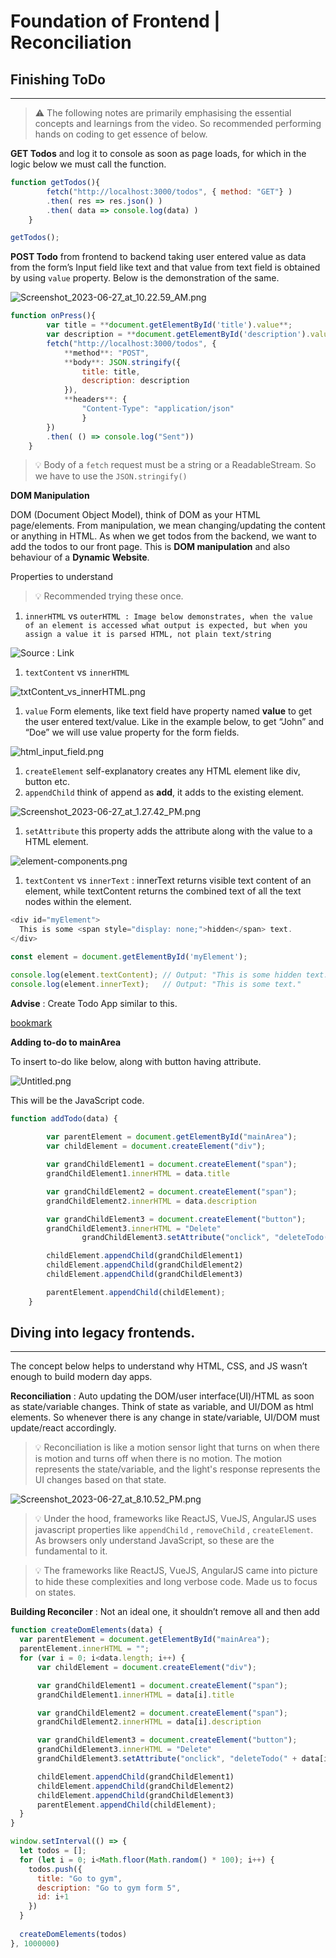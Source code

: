 
# Foundation of Frontend | Reconciliation


## Finishing ToDo


---


> ⚠️ The following notes are primarily emphasising the essential concepts and learnings from the video. So recommended performing hands on coding to get essence of below.


**GET Todos** and log it to console as soon as page loads, for which in the logic below we must call the function.


```javascript
function getTodos(){
		fetch("http://localhost:3000/todos", { method: "GET"} )
		.then( res => res.json() )
		.then( data => console.log(data) )
	}

getTodos();
```


**POST Todo** from frontend to backend taking user entered value as data from the form’s Input field like text and that value from text field is obtained by using `value` property. Below is the demonstration of the same.


![Screenshot_2023-06-27_at_10.22.59_AM.png](https://prod-files-secure.s3.us-west-2.amazonaws.com/4dd32e22-0b9d-4863-baa0-84dfdaf49ec9/1dd45dc7-d2fd-45fd-adb2-29732c949180/Screenshot_2023-06-27_at_10.22.59_AM.png?X-Amz-Algorithm=AWS4-HMAC-SHA256&X-Amz-Content-Sha256=UNSIGNED-PAYLOAD&X-Amz-Credential=AKIAT73L2G45HZZMZUHI%2F20240117%2Fus-west-2%2Fs3%2Faws4_request&X-Amz-Date=20240117T214809Z&X-Amz-Expires=3600&X-Amz-Signature=c038cd37e7d765ba3d66046e94f7f7b56f0ac99746dee8b37e56650abbb5fb61&X-Amz-SignedHeaders=host&x-id=GetObject)


```javascript
function onPress(){
		var title = **document.getElementById('title').value**;
		var description = **document.getElementById('description').value**;
		fetch("http://localhost:3000/todos", {
			**method**: "POST",
			**body**: JSON.stringify({
				title: title,
				description: description
			}),
			**headers**: {
				"Content-Type": "application/json"
            	}
		})
		.then( () => console.log("Sent"))
	}
```


> 💡 Body of a `fetch` request must be a string or a ReadableStream. So we have to use the `JSON.stringify()`


**DOM Manipulation**


DOM (Document Object Model), think of DOM as your HTML page/elements. From manipulation, we mean changing/updating the content or anything in HTML. As when we get todos from the backend, we want to add the todos to our front page. This is **DOM manipulation** and also behaviour of a **Dynamic Website**. 


Properties to understand


> 💡 Recommended trying these once.

1. `innerHTML` vs `outerHTML : Image below demonstrates, when the value of an element is accessed what output is expected, but when you assign a value it is parsed HTML, not plain text/string`

![Source : Link](https://prod-files-secure.s3.us-west-2.amazonaws.com/4dd32e22-0b9d-4863-baa0-84dfdaf49ec9/bfdf3b84-3be6-4a3b-adec-8f9ce5475a70/innerHTML_vs_outerHTML.png?X-Amz-Algorithm=AWS4-HMAC-SHA256&X-Amz-Content-Sha256=UNSIGNED-PAYLOAD&X-Amz-Credential=AKIAT73L2G45HZZMZUHI%2F20240117%2Fus-west-2%2Fs3%2Faws4_request&X-Amz-Date=20240117T214809Z&X-Amz-Expires=3600&X-Amz-Signature=aa74a0af7a3da546cc96c716bead712f1ff39e75ea1bc031078f18994bd4e806&X-Amz-SignedHeaders=host&x-id=GetObject)

1. `textContent` vs `innerHTML`

![txtContent_vs_innerHTML.png](https://prod-files-secure.s3.us-west-2.amazonaws.com/4dd32e22-0b9d-4863-baa0-84dfdaf49ec9/dab264fc-c7ff-42f2-b0f6-c21c2479d445/txtContent_vs_innerHTML.png?X-Amz-Algorithm=AWS4-HMAC-SHA256&X-Amz-Content-Sha256=UNSIGNED-PAYLOAD&X-Amz-Credential=AKIAT73L2G45HZZMZUHI%2F20240117%2Fus-west-2%2Fs3%2Faws4_request&X-Amz-Date=20240117T214809Z&X-Amz-Expires=3600&X-Amz-Signature=d8c194fa2a69462c15f5580ff734026d9bdac40334878d47eaff150719de2de7&X-Amz-SignedHeaders=host&x-id=GetObject)

1. `value` Form elements, like text field have property named **value** to get the user entered text/value. Like in the example below, to get “John” and “Doe” we will use value property for the form fields.

![html_input_field.png](https://prod-files-secure.s3.us-west-2.amazonaws.com/4dd32e22-0b9d-4863-baa0-84dfdaf49ec9/1616a1b7-3c3a-47e3-ab4e-d7a20e69f1b5/html_input_field.png?X-Amz-Algorithm=AWS4-HMAC-SHA256&X-Amz-Content-Sha256=UNSIGNED-PAYLOAD&X-Amz-Credential=AKIAT73L2G45HZZMZUHI%2F20240117%2Fus-west-2%2Fs3%2Faws4_request&X-Amz-Date=20240117T214809Z&X-Amz-Expires=3600&X-Amz-Signature=1e884b1fdefea93418ca5a1ece62dca26ba1aa0b2fc9ce4156adee3b1efd2f77&X-Amz-SignedHeaders=host&x-id=GetObject)

1. `createElement`  self-explanatory creates any HTML element like div, button etc.
2. `appendChild` think of append as **add**, it adds to the existing element.

![Screenshot_2023-06-27_at_1.27.42_PM.png](https://prod-files-secure.s3.us-west-2.amazonaws.com/4dd32e22-0b9d-4863-baa0-84dfdaf49ec9/adb4cf1e-57bf-4975-8f06-cfac69c9a05b/Screenshot_2023-06-27_at_1.27.42_PM.png?X-Amz-Algorithm=AWS4-HMAC-SHA256&X-Amz-Content-Sha256=UNSIGNED-PAYLOAD&X-Amz-Credential=AKIAT73L2G45HZZMZUHI%2F20240117%2Fus-west-2%2Fs3%2Faws4_request&X-Amz-Date=20240117T214809Z&X-Amz-Expires=3600&X-Amz-Signature=ac7029d2c46c607df567e0a9b1121b4e8b21064a8e5a9094302ee6d4f86cec1d&X-Amz-SignedHeaders=host&x-id=GetObject)

1. `setAttribute`  this property adds the attribute along with the value to a HTML element.

![element-components.png](https://prod-files-secure.s3.us-west-2.amazonaws.com/4dd32e22-0b9d-4863-baa0-84dfdaf49ec9/d8cf3984-27e3-4d8d-bc59-9c477cb5e61c/element-components.png?X-Amz-Algorithm=AWS4-HMAC-SHA256&X-Amz-Content-Sha256=UNSIGNED-PAYLOAD&X-Amz-Credential=AKIAT73L2G45HZZMZUHI%2F20240117%2Fus-west-2%2Fs3%2Faws4_request&X-Amz-Date=20240117T214809Z&X-Amz-Expires=3600&X-Amz-Signature=857d967103351d32089189440cb08292d2badcad476033f37bd0debd38a34025&X-Amz-SignedHeaders=host&x-id=GetObject)

1. `textContent` vs `innerText` : innerText returns visible text content of an element, while textContent returns the combined text of all the text nodes within the element.

```javascript
<div id="myElement">
  This is some <span style="display: none;">hidden</span> text.
</div>

const element = document.getElementById('myElement');

console.log(element.textContent); // Output: "This is some hidden text."
console.log(element.innerText);   // Output: "This is some text."
```


**Advise** : Create Todo App similar to this.


[bookmark](https://twitter.com/i/status/1672947333695152128)


**Adding to-do to mainArea**


To insert to-do like below, along with button having attribute.


![Untitled.png](https://prod-files-secure.s3.us-west-2.amazonaws.com/4dd32e22-0b9d-4863-baa0-84dfdaf49ec9/70de1b5c-56b6-4b63-bad7-bbd715032fc0/Untitled.png?X-Amz-Algorithm=AWS4-HMAC-SHA256&X-Amz-Content-Sha256=UNSIGNED-PAYLOAD&X-Amz-Credential=AKIAT73L2G45HZZMZUHI%2F20240117%2Fus-west-2%2Fs3%2Faws4_request&X-Amz-Date=20240117T214809Z&X-Amz-Expires=3600&X-Amz-Signature=072fb1249beecb80a155a7b3e721994781a60dd32885654d0100cd2c681e23db&X-Amz-SignedHeaders=host&x-id=GetObject)


This will be the JavaScript code.


```javascript
function addTodo(data) {
        
        var parentElement = document.getElementById("mainArea");
        var childElement = document.createElement("div");

        var grandChildElement1 = document.createElement("span");
        grandChildElement1.innerHTML = data.title

        var grandChildElement2 = document.createElement("span");
        grandChildElement2.innerHTML = data.description

        var grandChildElement3 = document.createElement("button");
        grandChildElement3.innerHTML = "Delete"
				grandChildElement3.setAttribute("onclick", "deleteTodo(" + data[i].id + ")")

        childElement.appendChild(grandChildElement1)
        childElement.appendChild(grandChildElement2)
        childElement.appendChild(grandChildElement3)

        parentElement.appendChild(childElement);
    }
```


## Diving into legacy frontends.


---


The concept below helps to understand why HTML, CSS, and JS wasn’t enough to build modern day apps.


**Reconciliation** : Auto updating the DOM/user interface(UI)/HTML as soon as state/variable changes. Think of state as variable, and UI/DOM as html elements. So whenever there is any change in state/variable, UI/DOM must update/react accordingly.


> 💡 Reconciliation is like a motion sensor light that turns on when there is motion and turns off when there is no motion. The motion represents the state/variable, and the light's response represents the UI changes based on that state.


![Screenshot_2023-06-27_at_8.10.52_PM.png](https://prod-files-secure.s3.us-west-2.amazonaws.com/4dd32e22-0b9d-4863-baa0-84dfdaf49ec9/9989a237-614f-4b15-ae83-72f639c9310b/Screenshot_2023-06-27_at_8.10.52_PM.png?X-Amz-Algorithm=AWS4-HMAC-SHA256&X-Amz-Content-Sha256=UNSIGNED-PAYLOAD&X-Amz-Credential=AKIAT73L2G45HZZMZUHI%2F20240117%2Fus-west-2%2Fs3%2Faws4_request&X-Amz-Date=20240117T214809Z&X-Amz-Expires=3600&X-Amz-Signature=a2641555b764be8fa2fd314af293014f8ef9ce544af589275980ff6106b3ad50&X-Amz-SignedHeaders=host&x-id=GetObject)


> 💡 Under the hood, frameworks like ReactJS, VueJS, AngularJS uses javascript properties like `appendChild` , `removeChild` , `createElement`. As browsers only understand JavaScript, so these are the fundamental to it.


> 💡 The frameworks like ReactJS, VueJS, AngularJS came into picture to hide these complexities and long verbose code. Made us to focus on states.


**Building Reconciler** : Not an ideal one, it shouldn’t remove all and then add


```javascript
function createDomElements(data) {
  var parentElement = document.getElementById("mainArea");
  parentElement.innerHTML = "";
  for (var i = 0; i<data.length; i++) {
      var childElement = document.createElement("div");

      var grandChildElement1 = document.createElement("span");
      grandChildElement1.innerHTML = data[i].title

      var grandChildElement2 = document.createElement("span");
      grandChildElement2.innerHTML = data[i].description

      var grandChildElement3 = document.createElement("button");
      grandChildElement3.innerHTML = "Delete"
      grandChildElement3.setAttribute("onclick", "deleteTodo(" + data[i].id + ")")

      childElement.appendChild(grandChildElement1)
      childElement.appendChild(grandChildElement2)
      childElement.appendChild(grandChildElement3)
      parentElement.appendChild(childElement);
  }
}

window.setInterval(() => {
  let todos = [];
  for (let i = 0; i<Math.floor(Math.random() * 100); i++) {
    todos.push({
      title: "Go to gym",
      description: "Go to gym form 5",
      id: i+1
    })
  }
  
  createDomElements(todos)
}, 1000000)
```

